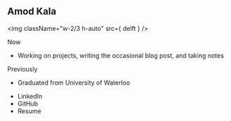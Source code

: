 
## Amod Kala
<img className="w-2/3 h-auto" src={ delft } />

Now
- Working on <Link to="/projects">projects</Link>, writing the occasional <Link
  to="/blog">blog</Link> post, and taking <Link to="/notes">notes</Link>

Previously
- Graduated from University of Waterloo

<ul className="pl-0">
    <li className="inline pr-1.5">
        <Link to="https://www.linkedin.com/in/amodkala/" target="_blank">LinkedIn</Link>
    </li>
    <li className="inline pr-1.5">
        <Link to="https://github.com/amodkala/" target="_blank">GitHub</Link>
    </li>
    <li className="inline pr-1.5">
        <Link to={ resume } target="_blank">Resume</Link>
    </li>
</ul>
